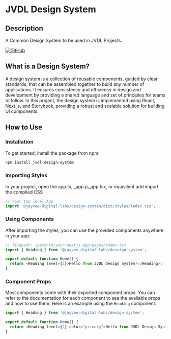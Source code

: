 
<Meta title="Introduction" />

# JVDL Design System

## Description

A Common Design System to be used in JVDL Projects.

[![GitHub](https://img.shields.io/badge/GitHub-Repository-blue)](https://github.com/JayVee-Digital-Labs/jvdl-design-system)

## What is a Design System?

A design system is a collection of reusable components, guided by clear standards, that can be assembled together to build any number of applications. It ensures consistency and efficiency in design and development by providing a shared language and set of principles for teams to follow. In this project, the design system is implemented using React, Next.js, and Storybook, providing a robust and scalable solution for building UI components.

## How to Use

### Installation

To get started, install the package from npm:

```sh
npm install jvdl-design-system
```

### Importing Styles

In your project, open the app.tx, _app.js_app.tsx, or equivilent add import the compiled CSS

```ts
// Your top level App
import '@jayvee-digital-labs/design-system/dist/styles/index.css';
```

### Using Components

After importing the styles, you can use the provided components anywhere in your app:

```ts
// filepath: /path/to/your-nextjs-app/pages/index.tsx
import { Heading } from '@jayvee-digital-labs/dessign-system';

export default function Home() {
  return <Heading level={2}>Hello from JVDL Design System!</Heading>;
}
```

### Component Props

Most components come with their exported component props. You can refer to the documentation for each component to see the available props and how to use them. Here is an example using the `Heading` component:

```ts
import { Heading } from '@jayvee-digital-labs/design-system';

export default function Home() {
  return <Heading level={2} color="primary">Hello from JVDL Design System!</Heading>;
}
